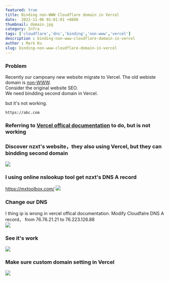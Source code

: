 ```yaml
---
featured: true
title: Binding non-WWW Cloudflare domain in Vercel
date:  2022-11-06 01:01:01 +0800
thumbnail: domain.jpg
category: Infra
tags: ['cloudflare','dns','binding','non-www','vercel']
description : binding-non-www-cloudflare-domain-in-vercel
author : Mark Ku
slug: binding-non-www-cloudflare-domain-in-vercel
---
```


### Problem
Recently our campoany new website migrate to Vercel.
The old webiste domain is [non-WWW](https://www.searchenginejournal.com/www-vs-non-www-seo/272043/).  
Consider the original website SEO.  
We need bindding second domain in Vercel.  

but it's not working.  
```
https://abc.com 
```
### Referring to [Vercel offical documentation](https://vercel.com/guides/using-cloudflare-with-vercel) to do, but is not working

### Discover nzxt's website，they also using Vercel, but they can bindding second domain 
![](https://i.imgur.com/L5jFwzD.jpg)

### I using online nslookup tool get nzxt's DNS A record
https://mxtoolbox.com/
![](https://i.imgur.com/sCciXcf.png)

### Change our DNS
I thing ip is wrong in vercel offical documentation. Modify Cloudfalre DNS A record， from 76.76.21.21 to 76.223.126.88  
![](https://i.imgur.com/7ac9Vrq.png)

### See it's work  
![](https://i.imgur.com/kza1Mha.jpg)

### Make sure custom domain setting in Vercel
![](https://i.imgur.com/MTvHOo2.png)

